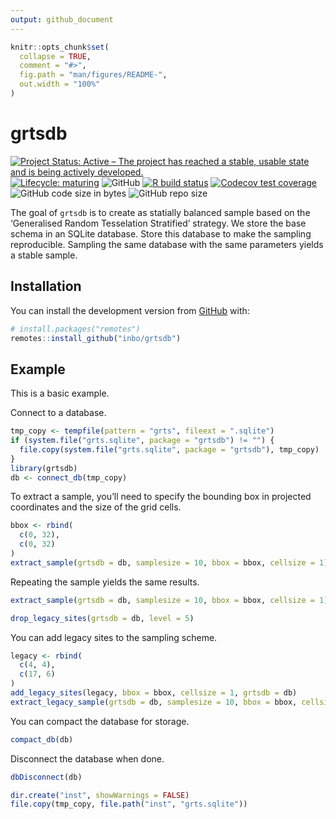 ```yaml
---
output: github_document
---
```


<!-- README.md is generated from README.Rmd. Please edit that file -->

```r
knitr::opts_chunk$set(
  collapse = TRUE,
  comment = "#>",
  fig.path = "man/figures/README-",
  out.width = "100%"
)
```

# grtsdb

<!-- badges: start -->
[![Project Status: Active – The project has reached a stable, usable state and is being actively developed.](https://www.repostatus.org/badges/latest/active.svg)](https://www.repostatus.org/#active)
[![Lifecycle: maturing](https://img.shields.io/badge/lifecycle-maturing-blue.svg)](https://www.tidyverse.org/lifecycle/#maturing)
![GitHub](https://img.shields.io/github/license/inbo/grtsdb)
[![R build status](https://github.com/inbo/grtsdb/workflows/R-CMD-check/badge.svg)](https://github.com/inbo/grtsdb/actions)
[![Codecov test coverage](https://codecov.io/gh/inbo/grtsdb/branch/master/graph/badge.svg)](https://codecov.io/gh/inbo/grtsdb?branch=master)
![GitHub code size in bytes](https://img.shields.io/github/languages/code-size/inbo/grtsdb.svg)
![GitHub repo size](https://img.shields.io/github/repo-size/inbo/grtsdb.svg)
<!-- badges: end -->

The goal of `grtsdb` is to create as statially balanced sample based on the 'Generalised Random Tesselation Stratified' strategy.
We store the base schema in an SQLite database.
Store this database to make the sampling reproducible.
Sampling the same database with the same parameters yields a stable sample.

## Installation

You can install the development version from [GitHub](https://github.com/) with:

``` r
# install.packages("remotes")
remotes::install_github("inbo/grtsdb")
```

## Example

This is a basic example.

Connect to a database.

```r
tmp_copy <- tempfile(pattern = "grts", fileext = ".sqlite")
if (system.file("grts.sqlite", package = "grtsdb") != "") {
  file.copy(system.file("grts.sqlite", package = "grtsdb"), tmp_copy)
}
library(grtsdb)
db <- connect_db(tmp_copy)
```

To extract a sample, you'll need to specify the bounding box in projected
coordinates and the size of the grid cells.

```r
bbox <- rbind(
  c(0, 32),
  c(0, 32)
)
extract_sample(grtsdb = db, samplesize = 10, bbox = bbox, cellsize = 1)
```
Repeating the sample yields the same results.

```r
extract_sample(grtsdb = db, samplesize = 10, bbox = bbox, cellsize = 1)
```

```r
drop_legacy_sites(grtsdb = db, level = 5)
```

You can add legacy sites to the sampling scheme.

```r
legacy <- rbind(
  c(4, 4),
  c(17, 6)
)
add_legacy_sites(legacy, bbox = bbox, cellsize = 1, grtsdb = db)
extract_legacy_sample(grtsdb = db, samplesize = 10, bbox = bbox, cellsize = 1)
```

You can compact the database for storage.

```r
compact_db(db)
```


Disconnect the database when done.

```r
dbDisconnect(db)
```

```r
dir.create("inst", showWarnings = FALSE)
file.copy(tmp_copy, file.path("inst", "grts.sqlite"))
```

